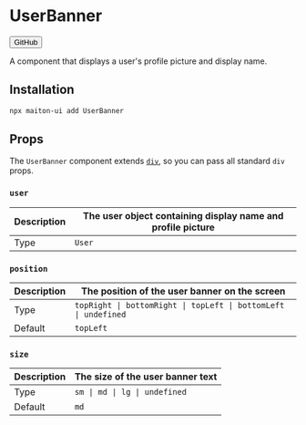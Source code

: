 
# UserBanner

<Button href="https://github.com/builders-garden/maiton-ui/blob/main/components/UserBanner.tsx">GitHub</Button>

A component that displays a user's profile picture and display name.

## Installation

```sh
npx maiton-ui add UserBanner
```

## Props

The `UserBanner` component extends [`div`](https://developer.mozilla.org/en-US/docs/Web/HTML/Element/div), so you can pass all standard `div` props.

### `user`

| Description | The user object containing display name and profile picture |
|-------------|------------------------------------------------------------ |
| Type        | `User`                                                      |

### `position`

| Description | The position of the user banner on the screen                   |
|-------------|---------------------------------------------------------------- |
| Type        | `topRight \| bottomRight \| topLeft \| bottomLeft \| undefined` |
| Default     | `topLeft`                                                       |

### `size`

| Description | The size of the user banner text |
|-------------|--------------------------------- |
| Type        | `sm \| md \| lg \| undefined`    |
| Default     | `md`                             |
